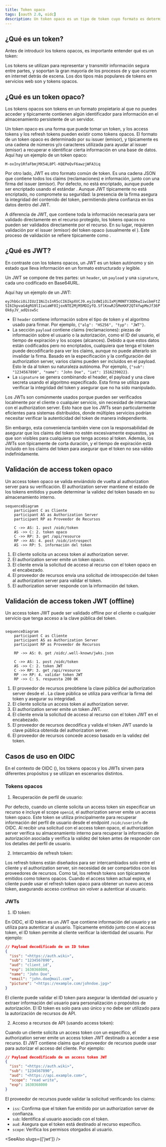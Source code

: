 ```yaml
---
title: Token opaco
tags: [oauth 2.0, oidc]
description: Un token opaco es un tipo de token cuyo formato es determinado por el issuer (emisor), típicamente apareciendo como una cadena de caracteres o números, y requiere validación por el issuer (emisor) en lugar de contener toda la información necesaria para la validación directa.
---
```


## ¿Qué es un token?

Antes de introducir los tokens opacos, es importante entender qué es un token:

Los tokens se utilizan para representar y transmitir información segura entre partes, y soportan la gran mayoría de los procesos de <Ref slug="authentication" /> y <Ref slug="authorization" /> que ocurren en internet detrás de escena. Los dos tipos más populares de tokens en servicios web son <Ref slug="jwt" /> y tokens opacos.

## ¿Qué es un token opaco?

Los tokens opacos son tokens en un formato propietario al que no puedes acceder y típicamente contienen algún identificador para información en el almacenamiento persistente de un servidor.

Un token opaco es una forma que puede tomar un token, y los <Ref slug="access-token">access tokens</Ref> y los <Ref slug="refresh-token">refresh tokens</Ref> pueden existir como tokens opacos. El formato de un token opaco es determinado por su issuer (emisor), y típicamente es una cadena de números y/o caracteres utilizada para ayudar al issuer (emisor) a recuperar e identificar cierta información en una base de datos. Aquí hay un ejemplo de un token opaco:

```
M-oxIny1RfaFbmjMX54L8Pl-KQEPeQvF6awzjWFA3iq
```

Por otro lado, JWT es otro formato común de token. Es una cadena JSON que contiene todos los claims (reclamaciones) e información, junto con una firma del issuer (emisor). Por defecto, no está encriptado, aunque puede ser encriptado usando el estándar <Ref slug="jwe" />. Aunque JWT típicamente no está encriptado, no compromete su seguridad: la presencia de la firma asegura la integridad del contenido del token, permitiendo plena confianza en los datos dentro del JWT.

A diferencia de JWT, que contiene toda la información necesaria para ser validado directamente en el recurso protegido, los tokens opacos no pueden ser validados directamente por el recurso. En su lugar, requieren validación por el issuer (emisor) del token opaco (usualmente el <Ref slug="authorization-server" />). Este proceso de validación se refiere típicamente como <Ref slug="token-introspection" />.

## ¿Qué es JWT?

En contraste con los tokens opacos, un JWT es un token autónomo y sin estado que lleva información en un formato estructurado y legible.

Un JWT se compone de tres partes: un `header`, un `payload` y una `signature`, cada uno codificado en Base64URL.

Aquí hay un ejemplo de un JWT:

`eyJhbGciOiJIUzI1NiIsInR5cCI6IkpXVCJ9.eyJzdWIiOiIxMjM0NTY3ODkwIiwibmFtZSI6IkpvaG4gRG9lIiwiaWF0IjoxNTE2MjM5MDIyfQ.SflKxwRJSMeKKF2QT4fwpMeJf36POk6yJV_adQssw5c`

- El `header` contiene información sobre el tipo de token y el algoritmo usado para firmar. Por ejemplo, `{"alg": "HS256", "typ": "JWT"}`.
- La sección `payload` contiene claims (reclamaciones): piezas de información sobre el usuario o la autorización, como el ID del usuario, el tiempo de expiración y los scopes (alcances). Debido a que estos datos están codificados pero no encriptados, cualquiera que tenga el token puede decodificarlo para ver los claims, aunque no puede alterarlo sin invalidar la firma. Basado en la especificación y la configuración del authorization server, varios claims pueden ser incluidos en el payload. Esto le da al token su naturaleza autónoma. Por ejemplo, `{"sub": "1234567890", "name": "John Doe", "iat": 1516239022}`.
- La `signature` se genera combinando el header, el payload y una clave secreta usando el algoritmo especificado. Esta firma se utiliza para verificar la integridad del token y asegurar que no ha sido manipulado.

Los JWTs son comúnmente usados porque pueden ser verificados localmente por el cliente o cualquier servicio, sin necesidad de interactuar con el authorization server. Esto hace que los JWTs sean particularmente eficientes para sistemas distribuidos, donde múltiples servicios podrían necesitar verificar la autenticidad del token de manera independiente.

Sin embargo, esta conveniencia también viene con la responsabilidad de asegurar que los claims del token no estén excesivamente expuestos, ya que son visibles para cualquiera que tenga acceso al token. Además, los JWTs son típicamente de corta duración, y el tiempo de expiración está incluido en los claims del token para asegurar que el token no sea válido indefinidamente.

## Validación de access token opaco

Un access token opaco se valida enviándolo de vuelta al authorization server para su verificación. El authorization server mantiene el estado de los tokens emitidos y puede determinar la validez del token basado en su almacenamiento interno.

```mermaid
sequenceDiagram
    participant C as Cliente
    participant AS as Authorization Server
    participant RP as Proveedor de Recursos

    C ->> AS: 1. post /oidc/token
    AS ->> C: 2. token opaco
    C ->> RP: 3. get /api/resource
    RP ->> AS: 4. post /oidc/introspect
    AS ->> RP: 5. información del token

```

1. El cliente solicita un access token al authorization server.
2. El authorization server emite un token opaco.
3. El cliente envía la solicitud de acceso al recurso con el token opaco en el encabezado.
4. El proveedor de recursos envía una solicitud de introspección del token al authorization server para validar el token.
5. El authorization server responde con la información del token.

## Validación de access token JWT (offline)

Un access token JWT puede ser validado offline por el cliente o cualquier servicio que tenga acceso a la clave pública del token.

```mermaid

sequenceDiagram
    participant C as Cliente
    participant AS as Authorization Server
    participant RP as Proveedor de Recursos

    RP ->> AS: 0. get /oidc/.well-known/jwks.json

    C ->> AS: 1. post /oidc/token
    AS ->> C: 2. token JWT
    C ->> RP: 3. get /api/resource
    RP ->> RP: 4. validar token JWT
    RP ->> C: 5. respuesta 200 OK

```

1. El proveedor de recursos preobtiene la clave pública del authorization server desde el <Ref slug="openid-connect-discovery" />. La clave pública se utiliza para verificar la firma del token y asegurar su integridad.
2. El cliente solicita un access token al authorization server.
3. El authorization server emite un token JWT.
4. El cliente envía la solicitud de acceso al recurso con el token JWT en el encabezado.
5. El proveedor de recursos decodifica y valida el token JWT usando la clave pública obtenida del authorization server.
6. El proveedor de recursos concede acceso basado en la validez del token.

## Casos de uso en OIDC

En el contexto de OIDC (<Ref slug="openid-connect" />), los tokens opacos y los JWTs sirven para diferentes propósitos y se utilizan en escenarios distintos.

### Tokens opacos

1. Recuperación de perfil de usuario:

Por defecto, cuando un cliente solicita un access token sin especificar un recurso e incluye el scope `openid`, el authorization server emite un access token opaco. Este token se utiliza principalmente para recuperar información del perfil de usuario desde el endpoint `/oidc/userinfo` de OIDC. Al recibir una solicitud con el access token opaco, el authorization server verifica su almacenamiento interno para recuperar la información de autorización asociada y verifica la validez del token antes de responder con los detalles del perfil de usuario.

2. Intercambio de refresh token:

Los refresh tokens están diseñados para ser intercambiados solo entre el cliente y el authorization server, sin necesidad de ser compartidos con los proveedores de recursos. Como tal, los refresh tokens son típicamente emitidos como tokens opacos. Cuando el access token actual expira, el cliente puede usar el refresh token opaco para obtener un nuevo access token, asegurando acceso continuo sin volver a autenticar al usuario.

### JWTs

1. ID token:

En OIDC, el ID token es un JWT que contiene información del usuario y se utiliza para autenticar al usuario. Típicamente emitido junto con el access token, el ID token permite al cliente verificar la identidad del usuario. Por ejemplo:

```json
// Payload decodificado de un ID token
{
  "iss": "<https://auth.wiki>",
  "sub": "1234567890",
  "aud": "client_id",
  "exp": 1630368000,
  "name": "John Doe",
  "email": "john.doe@mail.com",
  "picture": "<https://example.com/johndoe.jpg>"
}

```

El cliente puede validar el ID token para asegurar la identidad del usuario y extraer información del usuario para personalización o propósitos de autorización. El ID token es solo para uso único y no debe ser utilizado para la autorización de recursos de API.

2. Acceso a recursos de API (usando access token):

Cuando un cliente solicita un access token con un <Ref slug="resource-indicator" /> específico, el authorization server emite un access token JWT destinado a acceder a ese recurso. El JWT contiene claims que el proveedor de recursos puede usar para autorizar el acceso del cliente. Por ejemplo:

```json
// Payload decodificado de un access token JWT
{
  "iss": "<https://auth.wiki>",
  "sub": "1234567890",
  "aud": "<https://api.example.com>",
  "scope": "read write",
  "exp": 1630368000
}

```

El proveedor de recursos puede validar la solicitud verificando los claims:

- `iss`: Confirma que el token fue emitido por un authorization server de confianza.
- `sub`: Identifica al usuario asociado con el token.
- `aud`: Asegura que el token está destinado al recurso específico.
- `scope`: Verifica los permisos otorgados al usuario.

<SeeAlso slugs={['jwt']} />